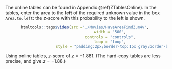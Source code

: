 
The online tables can be found in Appendix \@ref(ZTablesOnline).
In the tables, enter the area to the **left** of the required unknown value in the box `Area.to.left`: the $z$-score with this probability to the left is shown.

<div style="text-align:center;">

```r
htmltools::tags$video(src ="./Movies/HaveAreaFindZ.m4v", 
                      width = "500", 
                      controls = "controls", 
                      loop = "loop", 
                      style = "padding:2px;border-top:1px gray;border-bottom:1px gray;")
```
</div>


Using online tables, $z$-score of $z = -1.881$.
(The hard-copy tables are less precise, and give $z = -1.88$.)